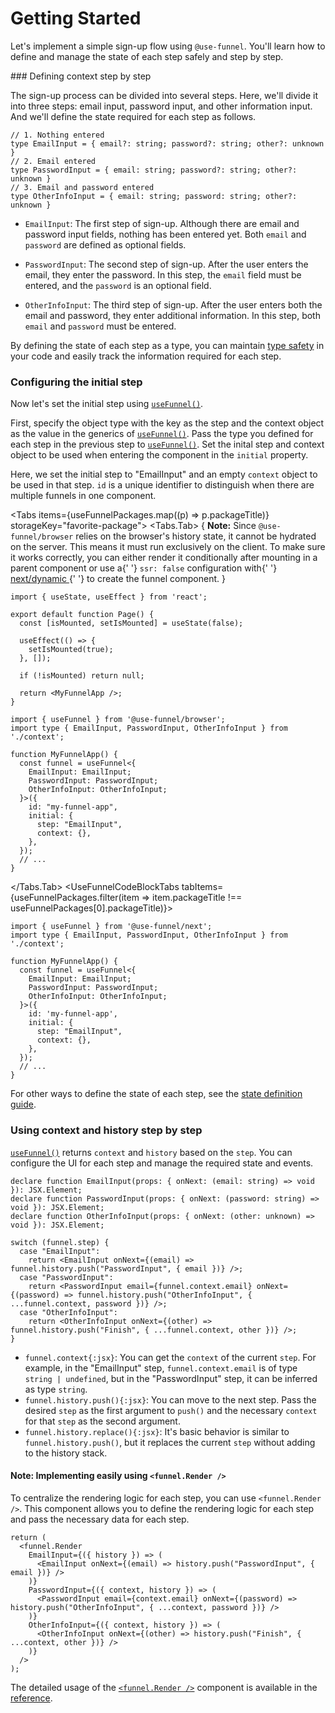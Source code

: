 
# Getting Started

Let's implement a simple sign-up flow using `@use-funnel`. You'll learn how to define and manage the state of each step safely and step by step.

<Steps>
### Defining <Keyword>context</Keyword> step by step

The sign-up process can be divided into several steps. Here, we'll divide it into three steps: email input, password input, and other information input. And we'll define the state required for each step as follows.

```tsx filename="context.ts"
// 1. Nothing entered
type EmailInput = { email?: string; password?: string; other?: unknown }
// 2. Email entered
type PasswordInput = { email: string; password?: string; other?: unknown }
// 3. Email and password entered
type OtherInfoInput = { email: string; password: string; other?: unknown }
```

- `EmailInput`: The first step of sign-up. Although there are email and password input fields, nothing has been entered yet. Both `email` and `password` are defined as optional fields.

- `PasswordInput`: The second step of sign-up. After the user enters the email, they enter the password. In this step, the `email` field must be entered, and the `password` is an optional field.

- `OtherInfoInput`: The third step of sign-up. After the user enters both the email and password, they enter additional information. In this step, both `email` and `password` must be entered.

By defining the state of each step as a type, you can maintain [type safety](./features.mdx#ui-state-managed-with-strong-type-safety) in your code and easily track the information required for each step.

### Configuring the initial step

Now let's set the initial step using [`useFunnel()`](./use-funnel).

First, specify the object type with the key as the step and the context object as the value in the generics of [`useFunnel()`](./use-funnel). Pass the type you defined for each step in the previous step to [`useFunnel()`](./use-funnel). Set the inital step and context object to be used when entering the component in the `initial` property.

Here, we set the initial step to "EmailInput" and an empty `context` object to be used in that step. `id` is a unique identifier to distinguish when there are multiple funnels in one component.

<Tabs items={useFunnelPackages.map((p) => p.packageTitle)} storageKey="favorite-package">
<Tabs.Tab>
{<Callout type="warning">
  <strong>Note:</strong> Since <code>@use-funnel/browser</code> relies on the browser's history
          state, it cannot be hydrated on the server. This means it must run exclusively on the client. To make sure 
          it works correctly, you can either render it conditionally after mounting in a parent component or use a{' '}
          <code>ssr: false</code> configuration with{' '}
          <a
            href="https://nextjs.org/docs/app/building-your-application/optimizing/lazy-loading#nextdynamic"
            target="_blank"
            rel="noreferrer"
          >
            next/dynamic
          </a>{' '}
          to create the funnel component.
</Callout>}

```tsx {6-10}
import { useState, useEffect } from 'react';

export default function Page() {
  const [isMounted, setIsMounted] = useState(false);

  useEffect(() => {
    setIsMounted(true);
  }, []);

  if (!isMounted) return null;

  return <MyFunnelApp />;
}
```

```tsx {5-15}
import { useFunnel } from '@use-funnel/browser';
import type { EmailInput, PasswordInput, OtherInfoInput } from './context';

function MyFunnelApp() {
  const funnel = useFunnel<{
    EmailInput: EmailInput;
    PasswordInput: PasswordInput;
    OtherInfoInput: OtherInfoInput;
  }>({
    id: "my-funnel-app",
    initial: {
      step: "EmailInput",
      context: {},
    },
  });
  // ...
}
```

</Tabs.Tab>
<UseFunnelCodeBlockTabs tabItems={useFunnelPackages.filter(item => item.packageTitle !== useFunnelPackages[0].packageTitle)}>

```tsx {5-15}
import { useFunnel } from '@use-funnel/next';
import type { EmailInput, PasswordInput, OtherInfoInput } from './context';

function MyFunnelApp() {
  const funnel = useFunnel<{
    EmailInput: EmailInput;
    PasswordInput: PasswordInput;
    OtherInfoInput: OtherInfoInput;
  }>({
    id: 'my-funnel-app',
    initial: {
      step: "EmailInput",
      context: {},
    },
  });
  // ...
}
```

</UseFunnelCodeBlockTabs>
</Tabs>

For other ways to define the state of each step, see the [state definition guide](/docs/context-guide).

### Using <Keyword>context</Keyword> and <Keyword>history</Keyword> step by step

[`useFunnel()`](./use-funnel) returns `context` and `history` based on the `step`. You can configure the UI for each step and manage the required state and events.

```tsx
declare function EmailInput(props: { onNext: (email: string) => void }): JSX.Element;
declare function PasswordInput(props: { onNext: (password: string) => void }): JSX.Element;
declare function OtherInfoInput(props: { onNext: (other: unknown) => void }): JSX.Element;

switch (funnel.step) {
  case "EmailInput":
    return <EmailInput onNext={(email) => funnel.history.push("PasswordInput", { email })} />;
  case "PasswordInput":
    return <PasswordInput email={funnel.context.email} onNext={(password) => funnel.history.push("OtherInfoInput", { ...funnel.context, password })} />;
  case "OtherInfoInput":
    return <OtherInfoInput onNext={(other) => funnel.history.push("Finish", { ...funnel.context, other })} />;
}
```

- `funnel.context{:jsx}`: You can get the `context` of the current `step`. For example, in the "EmailInput" step, `funnel.context.email` is of type `string | undefined`, but in the "PasswordInput" step, it can be inferred as type `string`.
- `funnel.history.push(){:jsx}`: You can move to the next step. Pass the desired `step` as the first argument to `push()` and the necessary `context` for that `step` as the second argument.
- `funnel.history.replace(){:jsx}`: It's basic behavior is similar to `funnel.history.push()`, but it replaces the current `step` without adding to the history stack.

#### Note: Implementing easily using `<funnel.Render />`

To centralize the rendering logic for each step, you can use `<funnel.Render />`. This component allows you to define the rendering logic for each step and pass the necessary data for each step.

```tsx
return (
  <funnel.Render
    EmailInput={({ history }) => (
      <EmailInput onNext={(email) => history.push("PasswordInput", { email })} />
    )}
    PasswordInput={({ context, history }) => (
      <PasswordInput email={context.email} onNext={(password) => history.push("OtherInfoInput", { ...context, password })} />
    )}
    OtherInfoInput={({ context, history }) => (
      <OtherInfoInput onNext={(other) => history.push("Finish", { ...context, other })} />
    )}
  />
);
```

The detailed usage of the [`<funnel.Render />`](./funnel-render) component is available in the [reference](/docs/funnel-render).

</Steps>
